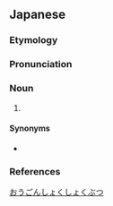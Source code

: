 ==Japanese==
{{wikipedia|lang=ja}}
{{ja-kanjitab|おう|こん|k2=ごん|しょく|しょく|ぶつ|yomi=o}}

===Etymology===
{{affix|sort=おうごんしょくしょくぶつ|ja|黄色|tr1=ōgon|t1=gold|色|tr2=shoku|t2=colour|植物|tr3=shokubutsu|t3=plant}}

===Pronunciation===
{{ja-pron|yomi=o|おうごんしょく しょくぶつ|acc=8|acc_ref=DJR}}

===Noun===
{{ja-noun|おうごんしょく しょくぶつ|hhira=わうごんしよくしよくぶつ}}

# {{l|mul|Chrysophyta}}

====Synonyms====
* {{ja-r|黄色植物|おうしょく しょくぶつ}}

===References===
<references/>

[[Category:ja:Algae|おうごんしょくしょくぶつ]]